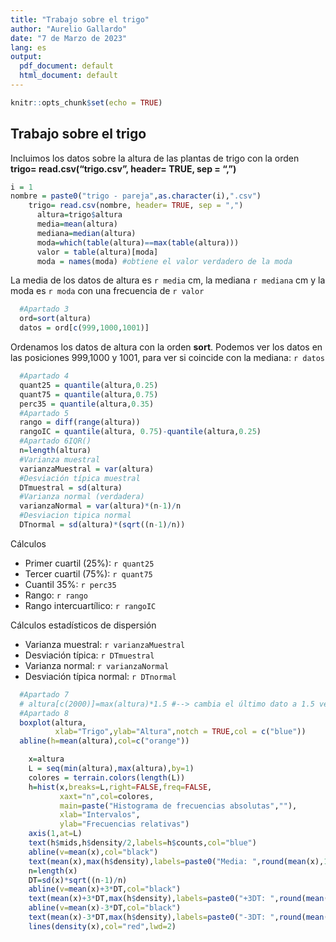 ```yaml
---
title: "Trabajo sobre el trigo"
author: "Aurelio Gallardo"
date: "7 de Marzo de 2023"
lang: es
output:
  pdf_document: default
  html_document: default
---
```


```r
knitr::opts_chunk$set(echo = TRUE)
```

## Trabajo sobre el trigo

Incluimos los datos sobre la altura de las plantas de trigo con la orden **trigo= read.csv("trigo.csv", header= TRUE, sep = ",")** 

```r
i = 1
nombre = paste0("trigo - pareja",as.character(i),".csv")
    trigo= read.csv(nombre, header= TRUE, sep = ",")
      altura=trigo$altura
      media=mean(altura)
      mediana=median(altura)
      moda=which(table(altura)==max(table(altura)))
      valor = table(altura)[moda]
      moda = names(moda) #obtiene el valor verdadero de la moda 
```

La media de los datos de altura es `r media` cm, la mediana `r mediana` cm y la moda es `r moda` con una frecuencia de `r valor`

```r
  #Apartado 3
  ord=sort(altura)
  datos = ord[c(999,1000,1001)]
```
Ordenamos los datos de altura con la orden **sort**. Podemos ver los datos en las posiciones 999,1000 y 1001, para ver si coincide con la mediana: `r datos`

```r
  #Apartado 4
  quant25 = quantile(altura,0.25)
  quant75 = quantile(altura,0.75)
  perc35 = quantile(altura,0.35)
  #Apartado 5
  rango = diff(range(altura))
  rangoIC = quantile(altura, 0.75)-quantile(altura,0.25)
  #Apartado 6IQR()
  n=length(altura)
  #Varianza muestral
  varianzaMuestral = var(altura)
  #Desviación típica muestral
  DTmuestral = sd(altura)
  #Varianza normal (verdadera)
  varianzaNormal = var(altura)*(n-1)/n
  #Desviacion tipica normal
  DTnormal = sd(altura)*(sqrt((n-1)/n))
```
Cálculos
  
  * Primer cuartil (25%): `r quant25`
  * Tercer cuartil (75%): `r quant75`
  * Cuantil 35%: `r perc35`
  * Rango: `r rango`
  * Rango intercuartílico: `r rangoIC`

Cálculos estadísticos de dispersión 

  * Varianza muestral: `r varianzaMuestral`
  * Desviación típica: `r DTmuestral`
  * Varianza normal: `r varianzaNormal`
  * Desviación típica normal: `r DTnormal`

```r
  #Apartado 7
  # altura[c(2000)]=max(altura)*1.5 #--> cambia el último dato a 1.5 veces el máximo
  #Apartado 8
  boxplot(altura,
          xlab="Trigo",ylab="Altura",notch = TRUE,col = c("blue"))
  abline(h=mean(altura),col=c("orange"))
```
```r
    x=altura
    L = seq(min(altura),max(altura),by=1)
    colores = terrain.colors(length(L))
    h=hist(x,breaks=L,right=FALSE,freq=FALSE,
           xaxt="n",col=colores,
           main=paste("Histograma de frecuencias absolutas",""),
           xlab="Intervalos",
           ylab="Frecuencias relativas")
    axis(1,at=L)
    text(h$mids,h$density/2,labels=h$counts,col="blue")
    abline(v=mean(x),col="black")
    text(mean(x),max(h$density),labels=paste0("Media: ",round(mean(x),1)),col="Darkgreen",pos=4)
    n=length(x)
    DT=sd(x)*sqrt((n-1)/n)
    abline(v=mean(x)+3*DT,col="black")
    text(mean(x)+3*DT,max(h$density),labels=paste0("+3DT: ",round(mean(x)+3*DT,1)),col="Darkgreen",pos=4)
    abline(v=mean(x)-3*DT,col="black")
    text(mean(x)-3*DT,max(h$density),labels=paste0("-3DT: ",round(mean(x)-3*DT,1)),col="Darkgreen",pos=4)
    lines(density(x),col="red",lwd=2)
```